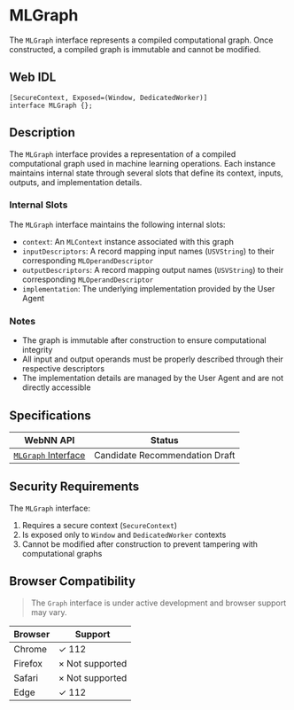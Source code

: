 
# MLGraph

The `MLGraph` interface represents a compiled computational graph. Once constructed, a compiled graph is immutable and cannot be modified.

## Web IDL

```webidl showLineNumbers filename="web-idl"
[SecureContext, Exposed=(Window, DedicatedWorker)]
interface MLGraph {};
```

## Description

The `MLGraph` interface provides a representation of a compiled computational graph used in machine learning operations. Each instance maintains internal state through several slots that define its context, inputs, outputs, and implementation details.

### Internal Slots

The `MLGraph` interface maintains the following internal slots:

- `context`: An `MLContext` instance associated with this graph
- `inputDescriptors`: A record mapping input names (`USVString`) to their corresponding `MLOperandDescriptor`
- `outputDescriptors`: A record mapping output names (`USVString`) to their corresponding `MLOperandDescriptor`
- `implementation`: The underlying implementation provided by the User Agent

### Notes

- The graph is immutable after construction to ensure computational integrity
- All input and output operands must be properly described through their respective descriptors
- The implementation details are managed by the User Agent and are not directly accessible

## Specifications

| WebNN API | Status |
|--------------|---------|
| [`MLGraph` Interface](https://webmachinelearning.github.io/webnn/#mlgraph) | Candidate Recommendation Draft |

## Security Requirements

The `MLGraph` interface:

1. Requires a secure context (`SecureContext`)
2. Is exposed only to `Window` and `DedicatedWorker` contexts
3. Cannot be modified after construction to prevent tampering with computational graphs

## Browser Compatibility

> <InfoIcon /> The `Graph` interface is under active development and browser support may vary.

| Browser | Support |
|---------|---------|
| Chrome  | ✓ 112 |
| Firefox | × Not supported |
| Safari  | × Not supported |
| Edge    | ✓ 112 |
